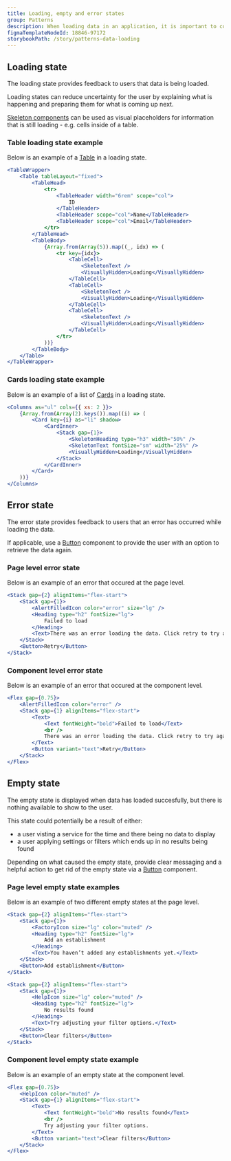 ```yaml
---
title: Loading, empty and error states
group: Patterns
description: When loading data in an application, it is important to consider and design for loading, empty, and error states. These states will help set user expectations and prevent them from assuming that the interface is unresponsive.
figmaTemplateNodeId: 18846-97172
storybookPath: /story/patterns-data-loading
---
```


## Loading state

The loading state provides feedback to users that data is being loaded.

Loading states can reduce uncertainty for the user by explaining what is happening and preparing them for what is coming up next.

[Skeleton components](/components/skeleton) can be used as visual placeholders for information that is still loading - e.g. cells inside of a table.

### Table loading state example

Below is an example of a [Table](/components/table) in a loading state.

```jsx live
<TableWrapper>
	<Table tableLayout="fixed">
		<TableHead>
			<tr>
				<TableHeader width="6rem" scope="col">
					ID
				</TableHeader>
				<TableHeader scope="col">Name</TableHeader>
				<TableHeader scope="col">Email</TableHeader>
			</tr>
		</TableHead>
		<TableBody>
			{Array.from(Array(5)).map((_, idx) => (
				<tr key={idx}>
					<TableCell>
						<SkeletonText />
						<VisuallyHidden>Loading</VisuallyHidden>
					</TableCell>
					<TableCell>
						<SkeletonText />
						<VisuallyHidden>Loading</VisuallyHidden>
					</TableCell>
					<TableCell>
						<SkeletonText />
						<VisuallyHidden>Loading</VisuallyHidden>
					</TableCell>
				</tr>
			))}
		</TableBody>
	</Table>
</TableWrapper>
```

### Cards loading state example

Below is an example of a list of [Cards](/components/card) in a loading state.

```jsx live
<Columns as="ul" cols={{ xs: 2 }}>
	{Array.from(Array(2).keys()).map((i) => (
		<Card key={i} as="li" shadow>
			<CardInner>
				<Stack gap={1}>
					<SkeletonHeading type="h3" width="50%" />
					<SkeletonText fontSize="sm" width="25%" />
					<VisuallyHidden>Loading</VisuallyHidden>
				</Stack>
			</CardInner>
		</Card>
	))}
</Columns>
```

## Error state

The error state provides feedback to users that an error has occurred while loading the data.

If applicable, use a [Button](/components-button) component to provide the user with an option to retrieve the data again.

### Page level error state

Below is an example of an error that occured at the page level.

```jsx live
<Stack gap={2} alignItems="flex-start">
	<Stack gap={1}>
		<AlertFilledIcon color="error" size="lg" />
		<Heading type="h2" fontSize="lg">
			Failed to load
		</Heading>
		<Text>There was an error loading the data. Click retry to try again.</Text>
	</Stack>
	<Button>Retry</Button>
</Stack>
```

### Component level error state

Below is an example of an error that occured at the component level.

```jsx live
<Flex gap={0.75}>
	<AlertFilledIcon color="error" />
	<Stack gap={1} alignItems="flex-start">
		<Text>
			<Text fontWeight="bold">Failed to load</Text>
			<br />
			There was an error loading the data. Click retry to try again.
		</Text>
		<Button variant="text">Retry</Button>
	</Stack>
</Flex>
```

## Empty state

The empty state is displayed when data has loaded succesfully, but there is nothing available to show to the user.

This state could potentially be a result of either:

- a user visting a service for the time and there being no data to display
- a user applying settings or filters which ends up in no results being found

Depending on what caused the empty state, provide clear messaging and a helpful action to get rid of the empty state via a [Button](/components/button) component.

### Page level empty state examples

Below is an example of two different empty states at the page level.

```jsx live
<Stack gap={2} alignItems="flex-start">
	<Stack gap={1}>
		<FactoryIcon size="lg" color="muted" />
		<Heading type="h2" fontSize="lg">
			Add an establishment
		</Heading>
		<Text>You haven’t added any establishments yet.</Text>
	</Stack>
	<Button>Add establishment</Button>
</Stack>
```

```jsx live
<Stack gap={2} alignItems="flex-start">
	<Stack gap={1}>
		<HelpIcon size="lg" color="muted" />
		<Heading type="h2" fontSize="lg">
			No results found
		</Heading>
		<Text>Try adjusting your filter options.</Text>
	</Stack>
	<Button>Clear filters</Button>
</Stack>
```

### Component level empty state example

Below is an example of an empty state at the component level.

```jsx live
<Flex gap={0.75}>
	<HelpIcon color="muted" />
	<Stack gap={1} alignItems="flex-start">
		<Text>
			<Text fontWeight="bold">No results found</Text>
			<br />
			Try adjusting your filter options.
		</Text>
		<Button variant="text">Clear filters</Button>
	</Stack>
</Flex>
```
